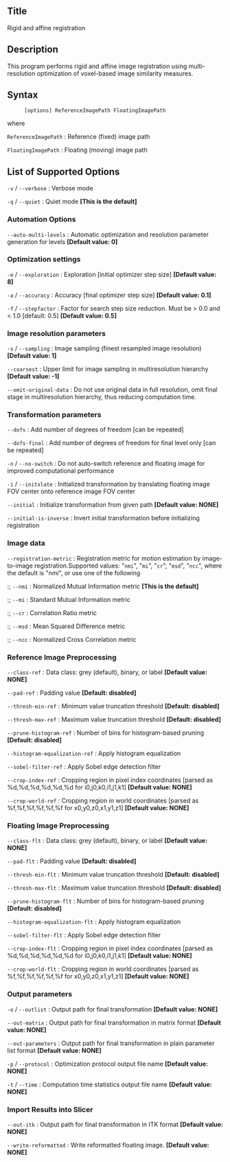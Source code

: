 == Title ==

Rigid and affine registration

== Description ==

This program performs rigid and affine image registration using multi-resolution optimization of voxel-based image similarity measures.

== Syntax ==

: <tt>[options] ReferenceImagePath FloatingImagePath </tt>

where

; <tt>ReferenceImagePath</tt> : Reference (fixed) image path

; <tt>FloatingImagePath</tt> : Floating (moving) image path

== List of Supported Options ==

; <tt>-v</tt> / <tt>--verbose</tt> : Verbose mode

; <tt>-q</tt> / <tt>--quiet</tt> : Quiet mode '''[This is the default]'''

=== Automation Options ===

; <tt>--auto-multi-levels</tt> : Automatic optimization and resolution parameter generation for <n> levels '''[Default value: 0]'''

=== Optimization settings ===

; <tt>-e</tt> / <tt>--exploration</tt> : Exploration [initial optimizer step size] '''[Default value: 8]'''

; <tt>-a</tt> / <tt>--accuracy</tt> : Accuracy [final optimizer step size] '''[Default value: 0.1]'''

; <tt>-f</tt> / <tt>--stepfactor</tt> : Factor for search step size reduction. Must be > 0.0 and < 1.0 [default: 0.5] '''[Default value: 0.5]'''

=== Image resolution parameters ===

; <tt>-s</tt> / <tt>--sampling</tt> : Image sampling (finest resampled image resolution) '''[Default value: 1]'''

; <tt>--coarsest</tt> : Upper limit for image sampling in multiresolution hierarchy '''[Default value: -1]'''

; <tt>--omit-original-data</tt> : Do not use original data in full resolution, omit final stage in multiresolution hierarchy, thus reducing computation time.

=== Transformation parameters ===

; <tt>--dofs</tt> : Add number of degrees of freedom [can be repeated]

; <tt>--dofs-final</tt> : Add number of degrees of freedom for final level only [can be repeated]

; <tt>-n</tt> / <tt>--no-switch</tt> : Do not auto-switch reference and floating image for improved computational performance

; <tt>-i</tt> / <tt>--initxlate</tt> : Initialized transformation by translating floating image FOV center onto reference image FOV center

; <tt>--initial</tt> : Initialize transformation from given path '''[Default value: NONE]'''

; <tt>--initial-is-inverse</tt> : Invert initial transformation before initializing registration

=== Image data ===

; <tt>--registration-metric</tt> : Registration metric for motion estimation by image-to-image registration.Supported values: "<tt>nmi</tt>", "<tt>mi</tt>", "<tt>cr</tt>", "<tt>msd</tt>", "<tt>ncc</tt>", where the default is "nmi", or use one of the following
:; <tt>--nmi</tt> : Normalized Mutual Information metric '''[This is the default]'''
:; <tt>--mi</tt> : Standard Mutual Information metric
:; <tt>--cr</tt> : Correlation Ratio metric
:; <tt>--msd</tt> : Mean Squared Difference metric
:; <tt>--ncc</tt> : Normalized Cross Correlation metric

=== Reference Image Preprocessing ===

; <tt>--class-ref</tt> : Data class: grey (default), binary, or label '''[Default value: NONE]'''

; <tt>--pad-ref</tt> : Padding value '''[Default: disabled]'''

; <tt>--thresh-min-ref</tt> : Minimum value truncation threshold '''[Default: disabled]'''

; <tt>--thresh-max-ref</tt> : Maximum value truncation threshold '''[Default: disabled]'''

; <tt>--prune-histogram-ref</tt> : Number of bins for histogram-based pruning '''[Default: disabled]'''

; <tt>--histogram-equalization-ref</tt> : Apply histogram equalization

; <tt>--sobel-filter-ref</tt> : Apply Sobel edge detection filter

; <tt>--crop-index-ref</tt> : Cropping region in pixel index coordinates [parsed as %d,%d,%d,%d,%d,%d for i0,j0,k0,i1,j1,k1] '''[Default value: NONE]'''

; <tt>--crop-world-ref</tt> : Cropping region in world coordinates [parsed as %f,%f,%f,%f,%f,%f for x0,y0,z0,x1,y1,z1] '''[Default value: NONE]'''

=== Floating Image Preprocessing ===

; <tt>--class-flt</tt> : Data class: grey (default), binary, or label '''[Default value: NONE]'''

; <tt>--pad-flt</tt> : Padding value '''[Default: disabled]'''

; <tt>--thresh-min-flt</tt> : Minimum value truncation threshold '''[Default: disabled]'''

; <tt>--thresh-max-flt</tt> : Maximum value truncation threshold '''[Default: disabled]'''

; <tt>--prune-histogram-flt</tt> : Number of bins for histogram-based pruning '''[Default: disabled]'''

; <tt>--histogram-equalization-flt</tt> : Apply histogram equalization

; <tt>--sobel-filter-flt</tt> : Apply Sobel edge detection filter

; <tt>--crop-index-flt</tt> : Cropping region in pixel index coordinates [parsed as %d,%d,%d,%d,%d,%d for i0,j0,k0,i1,j1,k1] '''[Default value: NONE]'''

; <tt>--crop-world-flt</tt> : Cropping region in world coordinates [parsed as %f,%f,%f,%f,%f,%f for x0,y0,z0,x1,y1,z1] '''[Default value: NONE]'''

=== Output parameters ===

; <tt>-o</tt> / <tt>--outlist</tt> : Output path for final transformation '''[Default value: NONE]'''

; <tt>--out-matrix</tt> : Output path for final transformation in matrix format '''[Default value: NONE]'''

; <tt>--out-parameters</tt> : Output path for final transformation in plain parameter list format '''[Default value: NONE]'''

; <tt>-p</tt> / <tt>--protocol</tt> : Optimization protocol output file name '''[Default value: NONE]'''

; <tt>-t</tt> / <tt>--time</tt> : Computation time statistics output file name '''[Default value: NONE]'''

=== Import Results into Slicer ===

; <tt>--out-itk</tt> : Output path for final transformation in ITK format '''[Default value: NONE]'''

; <tt>--write-reformatted</tt> : Write reformatted floating image. '''[Default value: NONE]'''


